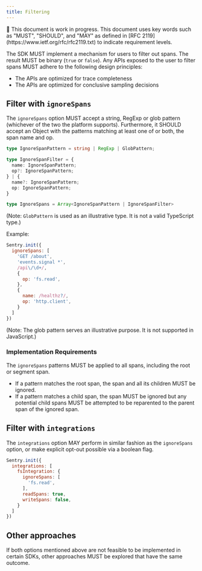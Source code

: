 ```yaml
---
title: Filtering
---
```


<Alert level="warning">
  🚧 This document is work in progress.
</Alert>

<Alert>
  This document uses key words such as "MUST", "SHOULD", and "MAY" as defined in [RFC 2119](https://www.ietf.org/rfc/rfc2119.txt) to indicate requirement levels.
</Alert>

The SDK MUST implement a mechanism for users to filter out spans.
The result MUST be binary (`true` or `false`).
Any APIs exposed to the user to filter spans MUST adhere to the following design principles:

- The APIs are optimized for trace completeness
- The APIs are optimized for conclusive sampling decisions

## Filter with `ignoreSpans`

The `ignoreSpans` option MUST accept a string, RegExp or glob pattern (whichever of the two the platform supports). Furthermore, it SHOULD accept an Object with the patterns matching at least one of or both, the span name and op. 

```ts
type IgnoreSpanPattern = string | RegExp | GlobPattern;

type IgnoreSpanFilter = {
  name: IgnoreSpanPattern;
  op?: IgnoreSpanPattern;
} | {
  name?: IgnoreSpanPattern;
  op: IgnoreSpanPattern;
}

type IgnoreSpans = Array<IgnoreSpanPattern | IgnoreSpanFilter>
```
(Note: `GlobPattern` is used as an illustrative type. It is not a valid TypeScript type.)

Example:

```js
Sentry.init({
  ignoreSpans: [
    'GET /about',
    'events.signal *',
    /api\/\d+/,
    {
      op: 'fs.read',
    },
    {
      name: /healthz?/,
      op: 'http.client',
    }
  ]
})
```
(Note: The glob pattern serves an illustrative purpose. It is not supported in JavaScript.)

### Implementation Requirements

The `ignoreSpans` patterns MUST be applied to all spans, including the root or segment span.
- If a pattern matches the root span, the span and all its children MUST be ignored.
- If a pattern matches a child span, the span MUST be ignored but any potential child spans MUST be attempted to be reparented to the parent span of the ignored span.

## Filter with `integrations`

The `integrations` option MAY perform in similar fashion as the `ignoreSpans` option, or make explicit opt-out possible via a boolean flag.

```js
Sentry.init({
  integrations: [
    fsIntegration: {
      ignoreSpans: [
        'fs.read',
      ],
      readSpans: true,
      writeSpans: false,
    }
  ]
})
```

## Other approaches

If both options mentioned above are not feasible to be implemented in certain SDKs, other approaches MUST be explored that have the same outcome.
